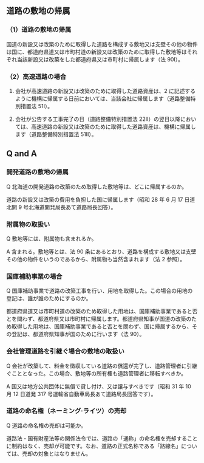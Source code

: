 

## 道路の敷地の帰属



### （1）道路の敷地の帰属



国道の新設又は改築のために取得した道路を構成する敷地又は支壁その他の物件は国に、都道府県道又は市町村道の新設又は改築のために取得した敷地等はそれぞれ当該新設又は改築をした都道府県又は市町村に帰属します（法 90I）。


### （2）高速道路の場合



1. 会社が高速道路の新設又は改築のために取得した道路資産は、2 に記述するように機構に帰属する日前においては、当該会社に帰属します（道路整備特別措置法 51Ⅰ）。

2. 会社が公告する工事完了の日（道路整備特別措置法 22Ⅱ）の翌日以降においては、高速道路の新設又は改築のために取得した道路資産は、機構に帰属します（道路整備特別措置法 51Ⅱ）。



## Q and A



### 開発道路の敷地の帰属



Q 北海道の開発道路の改築のため取得した敷地等は、どこに帰属するのか。



道路の新設又は改築の費用を負担した国に帰属します（昭和 28 年 6 月 17 日道北開 9 号北海道開発局長あて道路局長回答）。


### 附属物の取扱い



Q 敷地等には、附属物も含まれるか。



A 含まれる。敷地等とは、法 90 条にあるとおり、道路を構成する敷地又は支壁その他の物件をいうのであるから、附属物も当然含まれます（法 2 参照）。


### 国庫補助事業の場合



Q 国庫補助事業で道路の改築工事を行い、用地を取得した。この場合の用地の登記は、誰が誰のためにするのか。



都道府県道又は市町村道の改築のため取得した用地は、国庫補助事業であると否とを問わず、都道府県又は市町村に帰属します。都道府県知事が国道の改築のため取得した用地は、国庫補助事業であると否とを問わず、国に帰属するから、その登記は、都道府県知事が国のために行います（法 90）。


### 会社管理道路を引継ぐ場合の敷地の取扱い



Q 会社が改築して、料金を徴収している道路の償還が完了し、道路管理者に引継ぐこととなった。この場合、敷地等の所有権も道路管理者に移転すべきか。



A 国又は地方公共団体に無償で貸し付け、又は譲与すべきです（昭和 31 年 10 月 12 日道発 317 号運輸省自動車局長あて道路局長回答です）。


### 道路の命名権（ネーミング·ライツ）の売却



Q 道路の命名権の売却は可能か。



道路法・国有財産法等の関係法令では、道路の「通称」の命名権を売却することに制約はなく、売却が可能です。なお、道路の正式名称である「路線名」については、売却の対象とはなりません。